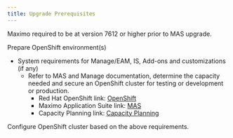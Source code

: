 ```yaml
---
title: Upgrade Prerequisites
---           
```


Maximo required to be at version 7612 or higher prior to MAS upgrade.

Prepare OpenShift environment(s)
- System requirements for Manage/EAM, IS, Add-ons and customizations (if any)
	- Refer to MAS and Manage documentation, determine the capacity needed and secure an OpenShift cluster for testing or development or production.
		- Red Hat OpenShift link: [OpenShift](https://docs.openshift.com/container-platform/4.5/welcome/index.html)
		- Maximo Application Suite link: [MAS](https://www.ibm.com/support/knowledgecenter/SSRHPA_current/appsuite/install/index.html)
		- Capacity Planning link: [Capacity Planning](https://www.ibm.com/support/pages/node/6246125)

Configure OpenShift cluster based on the above requirements.
